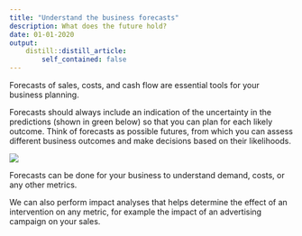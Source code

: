 ```yaml
---
title: "Understand the business forecasts"
description: What does the future hold?
date: 01-01-2020
output:
    distill::distill_article:
        self_contained: false
---
```


Forecasts of sales, costs, and cash flow are essential tools for your business planning.  

Forecasts should always include an indication of the uncertainty in the predictions (shown in green below) so that you can plan for each likely outcome. Think of forecasts as possible futures, from which you can assess different business outcomes and make decisions based on their likelihoods.


![](Screenshot.png)

Forecasts can be done for your business to understand demand, costs, or any other metrics.

We can also perform impact analyses that helps determine the effect of an intervention on any metric, for example the impact of an advertising campaign on your sales.

